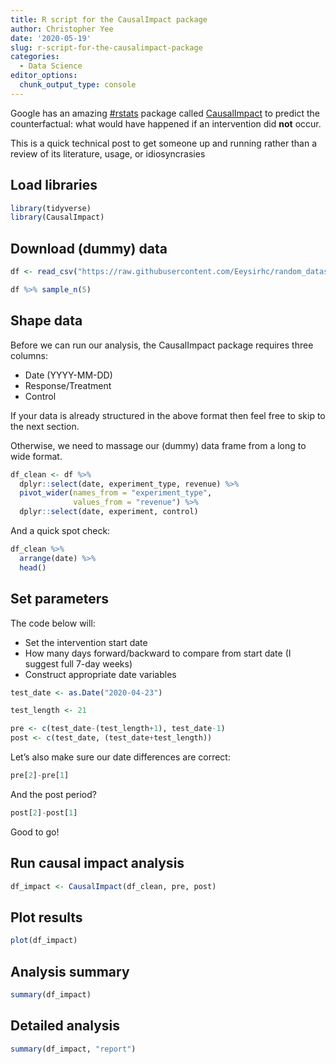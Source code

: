 ```yaml
---
title: R script for the CausalImpact package
author: Christopher Yee
date: '2020-05-19'
slug: r-script-for-the-causalimpact-package
categories:
  - Data Science
editor_options: 
  chunk_output_type: console
---
```


Google has an amazing [#rstats](https://twitter.com/search?q=%23rstats) package called [CausalImpact](https://google.github.io/CausalImpact/CausalImpact.html) to predict the counterfactual: what would have happened if an intervention did __not__ occur.

This is a quick technical post to get someone up and running rather than a review of its literature, usage, or idiosyncrasies

## Load libraries
```r
library(tidyverse)
library(CausalImpact)
```

## Download (dummy) data
```r
df <- read_csv("https://raw.githubusercontent.com/Eeysirhc/random_datasets/master/cimpact_sample_data.csv")

df %>% sample_n(5)
```

## Shape data

Before we can run our analysis, the CausalImpact package requires three columns:

* Date (YYYY-MM-DD)
* Response/Treatment
* Control

If your data is already structured in the above format then feel free to skip to the next section.

Otherwise, we need to massage our (dummy) data frame from a long to wide format.

```r
df_clean <- df %>%
  dplyr::select(date, experiment_type, revenue) %>%
  pivot_wider(names_from = "experiment_type",
              values_from = "revenue") %>%
  dplyr::select(date, experiment, control)
```

And a quick spot check:

```r
df_clean %>% 
  arrange(date) %>% 
  head()
```

## Set parameters

The code below will:

* Set the intervention start date
* How many days forward/backward to compare from start date (I suggest full 7-day weeks)
* Construct appropriate date variables

```r
test_date <- as.Date("2020-04-23")

test_length <- 21

pre <- c(test_date-(test_length+1), test_date-1)
post <- c(test_date, (test_date+test_length))
```

Let's also make sure our date differences are correct:

```r
pre[2]-pre[1]
```

And the post period?
```r
post[2]-post[1]
```

Good to go!

## Run causal impact analysis
```r
df_impact <- CausalImpact(df_clean, pre, post)
```

## Plot results
```r
plot(df_impact)
```

## Analysis summary
```r
summary(df_impact)
```


## Detailed analysis
```r
summary(df_impact, "report")
```



